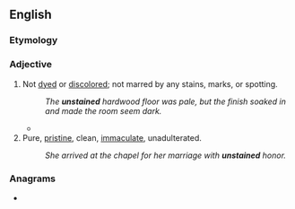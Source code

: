==English==

===Etymology===
{{prefix|en|un|stained}}

===Adjective===
{{en-adj|-}}

# Not [[dyed]] or [[discolored]]; not marred by any stains, marks, or spotting.
#: ''The '''unstained''' hardwood floor was pale, but the finish soaked in and made the room seem dark.''
#* {{quote-journal|1=en|year=1899|month=Feb|author=Joseph Conrad|authorlink=Joseph Conrad|title=The Heart of Darkness|journal=Blackwood's Edinburgh Magazine|page=194|passage=The water shone pacifically; the sky, without a speck, was a benign immensity of '''unstained''' light; the very mist on the Essex marshes was like a gauzy and radiant fabric, hung from the wooded rises inland, and draping the low shores in diaphanous folds.}}
# Pure, [[pristine]], clean, [[immaculate]], unadulterated.
#: ''She arrived at the chapel for her marriage with '''unstained''' honor.''

===Anagrams===
* {{anagrams|en|a=adeinnstu|antidunes|inundates|unsainted}}